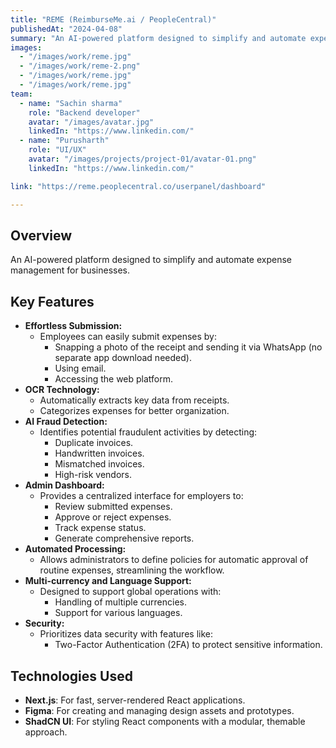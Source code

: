 ```yaml
---
title: "REME (ReimburseMe.ai / PeopleCentral)"
publishedAt: "2024-04-08"
summary: "An AI-powered platform designed to simplify and automate expense management for businesses."
images:
  - "/images/work/reme.jpg"
  - "/images/work/reme-2.png"
  - "/images/work/reme.jpg"
  - "/images/work/reme.jpg"
team:
  - name: "Sachin sharma"
    role: "Backend developer"
    avatar: "/images/avatar.jpg"
    linkedIn: "https://www.linkedin.com/"
  - name: "Purusharth"
    role: "UI/UX"
    avatar: "/images/projects/project-01/avatar-01.png"
    linkedIn: "https://www.linkedin.com/"

link: "https://reme.peoplecentral.co/userpanel/dashboard"

---
```


## Overview

An AI-powered platform designed to simplify and automate expense management for businesses.

## Key Features

* **Effortless Submission:**
    * Employees can easily submit expenses by:
        * Snapping a photo of the receipt and sending it via WhatsApp (no separate app download needed).
        * Using email.
        * Accessing the web platform.
* **OCR Technology:**
    * Automatically extracts key data from receipts.
    * Categorizes expenses for better organization.
* **AI Fraud Detection:**
    * Identifies potential fraudulent activities by detecting:
        * Duplicate invoices.
        * Handwritten invoices.
        * Mismatched invoices.
        * High-risk vendors.
* **Admin Dashboard:**
    * Provides a centralized interface for employers to:
        * Review submitted expenses.
        * Approve or reject expenses.
        * Track expense status.
        * Generate comprehensive reports.
* **Automated Processing:**
    * Allows administrators to define policies for automatic approval of routine expenses, streamlining the workflow.
* **Multi-currency and Language Support:**
    * Designed to support global operations with:
        * Handling of multiple currencies.
        * Support for various languages.
* **Security:**
    * Prioritizes data security with features like:
        * Two-Factor Authentication (2FA) to protect sensitive information.

## Technologies Used

- **Next.js**: For fast, server-rendered React applications.
- **Figma**: For creating and managing design assets and prototypes.
- **ShadCN UI**: For styling React components with a modular, themable approach.

